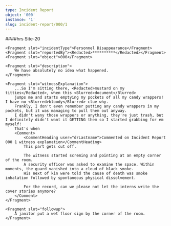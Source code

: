 ```yaml
---
type: Incident Report
object: '000'
instance: '1'
slug: incident-report/000/1
---
```


<IncidentReport item={item} alwaysOpenOnSlug={frontmatter.slug}>
    <Fragment slot="date"><RedactedDate/></Fragment>
    <Fragment slot="time"><Redacted>####</Redacted>hrs</Fragment>
    <Fragment slot="location">Site-20</Fragment>

    <Fragment slot="incidentType">Personnel Disappearance</Fragment>
    <Fragment slot="reportedBy"><Redacted>**********</Redacted></Fragment>
    <Fragment slot="object">000</Fragment>

    <Fragment slot="description">
        We have absolutely no idea what happened.
    </Fragment>

    <Fragment slot="witnessExplanation">
        ...So I'm sitting there, <Redacted>mustard on my titties</Redacted>, when this <Blurred>document</Blurred>
        jumps me and starts emptying my pockets of all my candy wrappers! I have no <Blurred>bloody</Blurred> clue why.
        Frankly, I don't even remember putting any candy wrappers in my pockets, but it was managing to pull them out anyway.
        I didn't wany those wrappers or anything, they're just trash, but I definitely didn't want it GETTING them so I started grabbing for em myself!
        That's when
        <Comment>
            <CommentHeading user="drLastname">Commented on Incident Report 000 1 witness explanation</CommentHeading>
            This part gets cut off.
            
            The witness started screming and pointing at an empty corner of the room.
            A security officer was asked to examine the space. Within moments, the guard vanished into a cloud of black smoke.
            His next of kin were told the cause of death was smoke inhalation followed by spontaneous physical dissolvement.

            For the record, can we please not let the interns write the cover stories anymore?
        </Comment>
    </Fragment>

    <Fragment slot="followup">
        A janitor put a wet floor sign by the corner of the room.
    </Fragment>
</IncidentReport>